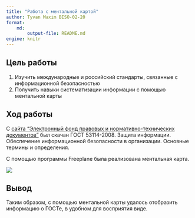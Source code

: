 ---
title: "Работа с ментальной картой"
author: Tyvan Maxim BISO-02-20
format:
    md:
        output-file: README.md
engine: knitr
---

## Цель работы
1. Изучить международные и российский стандарты, связанные с информационной безопасностью
2. Получить навыки систематизации информации с помощью ментальной карты

## Ход работы
С [сайта "Электронный фонд правовых и нормативно-технических документов"](https://docs.cntd.ru/document/1200075565) был скачан ГОСТ 53114-2008. Защита информации. Обеспечение информационной безопасности в организации. Основные термины и определения.

С помощью программы Freeplane была реализована ментальная карта.

![](./scrinshots/map.png)

## Вывод

Таким образом, с помощью ментальной карты удалось отобразить информацию о ГОСТе, в удобном для восприятия виде.